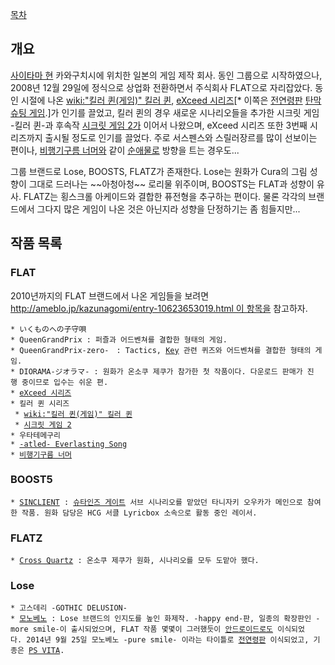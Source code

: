 [[목차]]

== 개요 ==
[[사이타마 현]] 카와구치시에 위치한 일본의 게임 제작 회사. 동인 그룹으로 시작하였으나, 2008년 12월 29일에 정식으로 상업화 전환하면서 주식회사 FLAT으로 자리잡았다. 동인 시절에 나온 [[wiki:"킬러 퀸(게임)" 킬러 퀸]], [[eXceed 시리즈]][* 이쪽은 [[전연령판]] [[탄막 슈팅 게임]].]가 인기를 끌었고, 킬러 퀸의 경우 새로운 시나리오들을 추가한 시크릿 게임 -킬러 퀸-과 후속작 [[시크릿 게임 2]]가 이어서 나왔으며, eXceed 시리즈 또한 3번째 시리즈까지 출시될 정도로 인기를 끌었다. 주로 서스펜스와 스릴러장르를 많이 선보이는 편이나, [[비행기구름 너머]]와 같이 [[순애물]]로 방향을 트는 경우도...

그룹 브랜드로 Lose, BOOSTS, FLATZ가 존재한다. Lose는 원화가 Cura의 그림 성향이 그대로 드러나는 ~~아청아청~~ 로리물 위주이며, BOOSTS는 FLAT과 성향이 유사. FLATZ는 횡스크롤 아케이드와 결합한 퓨전형을 추구하는 편이다. 물론 각각의 브랜드에서 그다지 많은 게임이 나온 것은 아닌지라 성향을 단정하기는 좀 힘들지만...

== 작품 목록 ==
=== FLAT ===

2010년까지의 FLAT 브랜드에서 나온 게임들을 보려면 [[http://ameblo.jp/kazunagomi/entry-10623653019.html 이 항목]]을 참고하자.

 * いくものへの子守唄
 * QueenGrandPrix : 퍼즐과 어드벤쳐를 결합한 형태의 게임.
 * QueenGrandPrix-zero-　: Tactics, [[Key]] 관련 퀴즈와 어드벤쳐를 결합한 형태의 게임.
 * DIORAMA-ジオラマ- : 원화가 온소쿠 제쿠가 참가한 첫 작품이다. 다운로드 판매가 진행 중이므로 입수는 쉬운 편.
 * [[eXceed 시리즈]]
 * 킬러 퀸 시리즈
  * [[wiki:"킬러 퀸(게임)" 킬러 퀸]]
  * [[시크릿 게임 2]]
 * 우타테메구리
 * [[-atled- Everlasting Song]]
 * [[비행기구름 너머]]

=== BOOST5 ===

 * [[SINCLIENT]] : [[슈타인즈 게이트]] 서브 시나리오를 맡았던 타니자키 오우카가 메인으로 참여한 작품. 원화 담당은 HCG 서클 Lyricbox 소속으로 활동 중인 레이서.

=== FLATZ ===
 
 * [[Cross Quartz]] : 온소쿠 제쿠가 원화, 시나리오를 모두 도맡아 했다.

=== Lose ===

 * 고스데리 -GOTHIC DELUSION-
 * [[모노베노]] : Lose 브랜드의 인지도를 높인 화제작. -happy end-판, 일종의 확장판인 -more smile-이 출시되었으며, FLAT 작품 몇몇이 그러했듯이 [[안드로이드]]로도 이식되었다. 2014년 9월 25일 모노베노 -pure smile- 이라는 타이틀로 [[전연령판]] 이식되었고, 기종은 [[PS VITA]].

